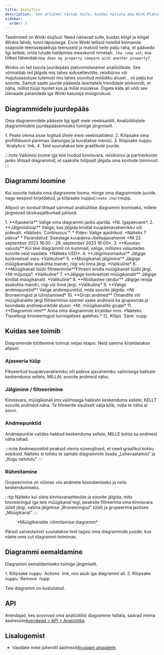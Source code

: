 ```yaml
---
title: Analytics
description: 'See artikkel näitab teile, kuidas hallata oma Wink Platvormi analüütikat.'
sidebar:
  order: 5
---
```


Teadmised on Winki elujõud. Need näitavad sulle, kuidas kõigil ja kõigel Winkis läheb, tunni täpsusega. Enne Winki tellisid hotellid kolmanda osapoole teenusepakkuja teenuseid ja maksid neile palju raha, et pääseda ligi sellele, mida tulude haldamise meeskond nimetab...`the comp set`; mis tõlkes tähendab:`How does my property compare with another property?`.

Winkis on teil tasuta juurdepääs platvormitasemel analüütikale. See võimaldab teil jälgida mis tahes sidusettevõtte, reisibüroo või majutusasutuse tulemusi mis tahes soovitud mõõdiku alusel... nii palju kui soovite. Samuti saate juurde pääseda laiematele trendidele piirkonniti, et näha, millist tüüpi toodet kus ja millal müüakse. Õigete käte all võib see ülevaade parandada iga Winki kasutaja müügioskusi.

## Diagrammidele juurdepääs

Oma diagrammidele pääsete ligi igalt meie veebisaidilt. Analüütilistele diagrammidele juurdepääsemiseks toimige järgmiselt.

<Steps>
  1. Peate olema sisse logitud ühele meie veebisaitidest.
  2. Klõpsake oma profiiliikoonil paremas ülanurgas ja kuvatakse menüü.
  3. Klõpsake nuppu `Analytics` link.
  4. Teid suunatakse teie graafikute juurde.
</Steps>


:::note
Vaikimisi loome iga teie loodud kinnisvara, reisibüroo ja partnerkonto jaoks lihtsad diagrammid, et saaksite hõlpsalt jälgida oma kontode toimivust.
:::

## Diagrammi loomine

Kui soovite hakata oma diagramme looma, minge oma diagrammide juurde, nagu eespool kirjeldatud, ja klõpsake nuppu`Create chart`nupp.

Allpool on toodud lihtsad sammud analüütilise diagrammi loomiseks, millele järgnevad üksikasjalikumad juhised.

<Steps>
  1. **Ajaseeria** Valige oma diagrammi jaoks ajarida. *Nt. Igapäevane*.
  2. **Jälgimistüüp** Valige, kas jälgida kindlat kuupäevavahemikku või pidevalt. *Näiteks `Continuous`*.
     * Pidev: Valige ajaühikud. *Näiteks 7 päeva*
     * Parandatud: Sisestage kuupäeva-/kellaajavahemik *Nt 22. september 2023 16:00 – 29. september 2023 16:00*.
  3. **Kuvatav valuuta** Kui teie diagrammil on summad, valige, millistes valuutades soovite neid vaadata. *Näiteks USD*.
  4. **Jälgimisomadus** Jälgige konkreetset vara. *Valikuline*
  5. **Müügikanali jälgimine** Jälgige müügikanalite asukohta mandri, riigi või linna järgi. *Valikuline*
  6. **Müügikanali tüübi filtreerimine**Filtreeri kindla müügikanali tüübi järgi. *Nt mõjutaja*. *Valikuline*
  7. **Jälgige konkreetset müügikanalit** Jälgige kindlat müügikanalit. *Valikuline*
  8. **Rööbastee rändur** Jälgige reisija asukohta mandri, riigi või linna järgi. *Valikuline*
  9. **Valige andmepunktid** Valige andmepunktid, mida soovite jälgida. *Nt Broneeringud ja tühistamised*
  10. **Grupi andmed** Omandite või müügikanalite järgi filtreerimise asemel saate andmeid ka grupeerida ja koondada andmepunktide alusel. *Nt. müügikanalite grupp*
  11. **Diagrammi nimi** Anna oma diagrammile kirjeldav nimi. *Näiteks Travelbugi broneeringud tunniajalises ajalehes.*
  12. Klõps `Save` nupp.
</Steps>


## Kuidas see toimib

Diagrammide töötlemine toimub neljas etapis. Neid samme kirjeldatakse allpool.

### Ajaseeria tüüp

Fikseeritud kuupäevavahemiku või pideva ajavahemiku valimisega hakkate keskenduma sellele, MILLAL soovite andmeid näha.

### Jälgimine / filtreerimine

Kinnisvara, müügikanali jms valimisega hakkate keskenduma sellele, KELLT soovite andmeid näha. Te filtreerite sisuliselt välja kõik, mida te näha ei soovi.

### Andmepunktid

Andmepunkte valides hakkad keskenduma sellele, MILLE kohta sa andmeid näha tahad.

:::note
Andmepunktid peaksid olema sünergilised, et need graafikul kokku sobiksid. Näiteks ei tohiks te samale diagrammile lisada „Lehevaatamisi” ja „Kogu netotulu”.
:::

### Rühmitamine<Badge text="New" variant="note" />


Grupeerimine on võimas viis andmete koondamiseks ja neile keskendumiseks.

:::tip
Näiteks kui olete kinnisvaraettevõte ja soovite jälgida, mitu broneeringut iga teie müügikanal tegi, peaksite filtreerima oma kinnisvara (ülal) järgi, valima jälgimise „Broneeringud” (ülal) ja grupeerima jaotises „Müügikanal”.
:::

<figure>
  <CloudinaryImage width="700" height="219" resize="scale" quality="best" alt="Analüütika diagramm" src="academy/analytics" errorImage="noimage_opaque_nyrtl0.png" />

  <figcaption>*Müügikanalite rühmitamise diagramm*</figcaption>
</figure>


Pärast salvestamist suunatakse teid tagasi oma diagrammide juurde, kus näete oma uut diagrammi toimimas.

## Diagrammi eemaldamine

Diagrammi eemaldamiseks toimige järgmiselt.

<Steps>
  1. Klõpsake nuppu `Actions` link, mis asub iga diagrammi all.
  2. Klõpsake nuppu `Remove` nupp
</Steps>


Teie diagramm on kustutatud.

## API

Arendajad, kes soovivad oma analüütilisi diagramme hallata, saavad minna aadressile[Arendajad > API > Analüütika](/developers/apis/#analytics-api).

## Lisalugemist

* Vaadake meie juhendit aadressil[Arusaam algajatele](/guides/insight-for-dummies).

